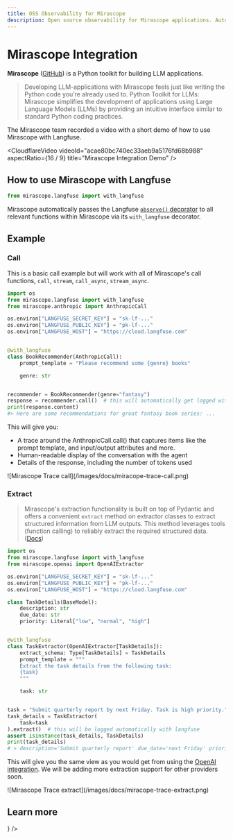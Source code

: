 ```yaml
---
title: OSS Observability for Mirascope
description: Open source observability for Mirascope applications. Automatically capture detailed traces of how users interact with your application.
---
```


# Mirascope Integration

**Mirascope** ([GitHub](https://github.com/mirascope/mirascope)) is a Python toolkit for building LLM applications.

> Developing LLM-applications with Mirascope feels just like writing the Python code you’re already used to.
> Python Toolkit for LLMs: Mirascope simplifies the development of applications using Large Language Models (LLMs) by providing an intuitive interface similar to standard Python coding practices.

The Mirascope team recorded a video with a short demo of how to use Mirascope with Langfuse.

<CloudflareVideo
  videoId="acae80bc740ec33aeb9a5176fd68b988"
  aspectRatio={16 / 9}
  title="Mirascope Integration Demo"
/>

## How to use Mirascope with Langfuse

```python
from mirascope.langfuse import with_langfuse
```

Mirascope automatically passes the Langfuse [`observe()` decorator](/docs/sdk/python/decorators) to all relevant functions within Mirascope via its `with_langfuse` decorator.

## Example

### Call

This is a basic call example but will work with all of Mirascope's call functions, `call`, `stream`, `call_async`, `stream_async`.

```python /@with_langfuse/ /from mirascope.langfuse import with_langfuse/
import os
from mirascope.langfuse import with_langfuse
from mirascope.anthropic import AnthropicCall

os.environ["LANGFUSE_SECRET_KEY"] = "sk-lf-..."
os.environ["LANGFUSE_PUBLIC_KEY"] = "pk-lf-..."
os.environ["LANGFUSE_HOST"] = "https://cloud.langfuse.com"


@with_langfuse
class BookRecommender(AnthropicCall):
    prompt_template = "Please recommend some {genre} books"

    genre: str


recommender = BookRecommender(genre="fantasy")
response = recommender.call()  # this will automatically get logged with langfuse
print(response.content)
#> Here are some recommendations for great fantasy book series: ...
```

This will give you:

- A trace around the AnthropicCall.call() that captures items like the prompt template, and input/output attributes and more.
- Human-readable display of the conversation with the agent
- Details of the response, including the number of tokens used

<Frame border fullWidth>
  ![Mirascope Trace call](/images/docs/miracope-trace-call.png)
</Frame>

### Extract

> Mirascope's extraction functionality is built on top of Pydantic and offers a convenient `extract` method on extractor classes to extract structured information from LLM outputs. This method leverages tools (function calling) to reliably extract the required structured data. ([Docs](https://docs.mirascope.io/latest/concepts/extracting_structured_information_using_llms/))

```python /@with_langfuse/ /from mirascope.langfuse import with_langfuse/
import os
from mirascope.langfuse import with_langfuse
from mirascope.openai import OpenAIExtractor

os.environ["LANGFUSE_SECRET_KEY"] = "sk-lf-..."
os.environ["LANGFUSE_PUBLIC_KEY"] = "pk-lf-..."
os.environ["LANGFUSE_HOST"] = "https://cloud.langfuse.com"

class TaskDetails(BaseModel):
    description: str
    due_date: str
    priority: Literal["low", "normal", "high"]


@with_langfuse
class TaskExtractor(OpenAIExtractor[TaskDetails]):
    extract_schema: Type[TaskDetails] = TaskDetails
    prompt_template = """
    Extract the task details from the following task:
    {task}
    """

    task: str


task = "Submit quarterly report by next Friday. Task is high priority."
task_details = TaskExtractor(
    task=task
).extract()  # this will be logged automatically with langfuse
assert isinstance(task_details, TaskDetails)
print(task_details)
# > description='Submit quarterly report' due_date='next Friday' priority='high'
```

This will give you the same view as you would get from using the [OpenAI integration](/docs/integrations/openai). We will be adding more extraction support for other providers soon.

<Frame border fullWidth>
  ![Mirascope Trace extract](/images/docs/miracope-trace-extract.png)
</Frame>

## Learn more


<Cards num={3}>
  <Card
    title="Mirascope Docs"
    href="https://docs.mirascope.io/"
    icon={<BookOpen />}
  />
</Cards>

